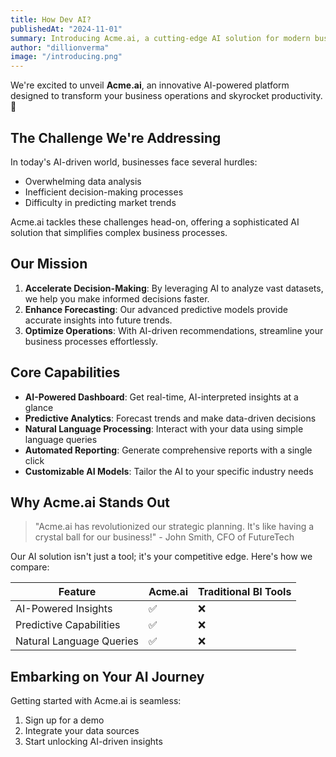 ```yaml
---
title: How Dev AI?
publishedAt: "2024-11-01"
summary: Introducing Acme.ai, a cutting-edge AI solution for modern businesses.
author: "dillionverma"
image: "/introducing.png"
---
```


We're excited to unveil **Acme.ai**, an innovative AI-powered platform designed to transform your business operations and skyrocket productivity. 🚀

## The Challenge We're Addressing

In today's AI-driven world, businesses face several hurdles:

- Overwhelming data analysis
- Inefficient decision-making processes
- Difficulty in predicting market trends

Acme.ai tackles these challenges head-on, offering a sophisticated AI solution that simplifies complex business processes.

## Our Mission

1. **Accelerate Decision-Making**: By leveraging AI to analyze vast datasets, we help you make informed decisions faster.
2. **Enhance Forecasting**: Our advanced predictive models provide accurate insights into future trends.
3. **Optimize Operations**: With AI-driven recommendations, streamline your business processes effortlessly.

## Core Capabilities

- **AI-Powered Dashboard**: Get real-time, AI-interpreted insights at a glance
- **Predictive Analytics**: Forecast trends and make data-driven decisions
- **Natural Language Processing**: Interact with your data using simple language queries
- **Automated Reporting**: Generate comprehensive reports with a single click
- **Customizable AI Models**: Tailor the AI to your specific industry needs

## Why Acme.ai Stands Out

> "Acme.ai has revolutionized our strategic planning. It's like having a crystal ball for our business!" - John Smith, CFO of FutureTech

Our AI solution isn't just a tool; it's your competitive edge. Here's how we compare:

| Feature                  | Acme.ai | Traditional BI Tools |
| ------------------------ | ------- | -------------------- |
| AI-Powered Insights      | ✅      | ❌                   |
| Predictive Capabilities  | ✅      | ❌                   |
| Natural Language Queries | ✅      | ❌                   |

## Embarking on Your AI Journey

Getting started with Acme.ai is seamless:

1. Sign up for a demo
2. Integrate your data sources
3. Start unlocking AI-driven insights
